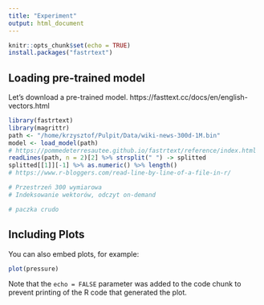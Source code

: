 ```yaml
---
title: "Experiment"
output: html_document
---
```


```r
knitr::opts_chunk$set(echo = TRUE)
install.packages("fastrtext")
```

## Loading pre-trained model

Let's download a pre-trained model.
https://fasttext.cc/docs/en/english-vectors.html

```r
library(fastrtext)
library(magrittr)
path <- "/home/krzysztof/Pulpit/Data/wiki-news-300d-1M.bin"
model <- load_model(path)
# https://pommedeterresautee.github.io/fastrtext/reference/index.html 
readLines(path, n = 2)[2] %>% strsplit(" ") -> splitted
splitted[[1]][-1] %>% as.numeric() %>% length()
# https://www.r-bloggers.com/read-line-by-line-of-a-file-in-r/

# Przestrzeń 300 wymiarowa
# Indeksowanie wektorów, odczyt on-demand

# paczka crudo  

```

## Including Plots

You can also embed plots, for example:

```r
plot(pressure)
```

Note that the `echo = FALSE` parameter was added to the code chunk to prevent printing of the R code that generated the plot.
